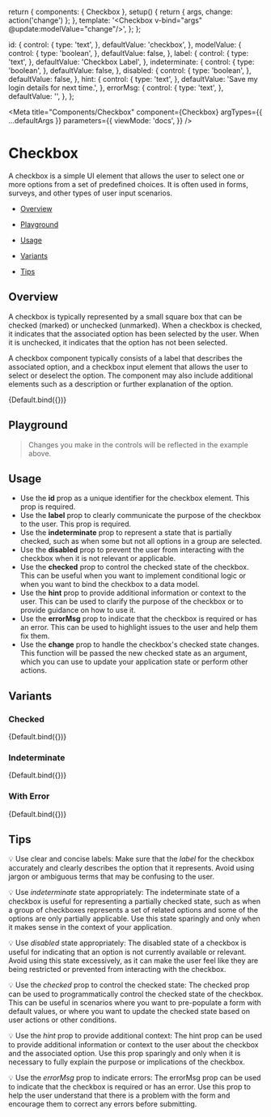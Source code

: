 
  return {
    components: { Checkbox },
    setup() {
      return { args, change: action('change') };
    },
    template: '<Checkbox v-bind="args" @update:modelValue="change"/>',
  };
};

  id: {
    control: {
      type: 'text',
    },
    defaultValue: 'checkbox',
  },
  modelValue: {
    control: {
      type: 'boolean',
    },
    defaultValue: false,
  },
  label: {
    control: {
      type: 'text',
    },
    defaultValue: 'Checkbox Label',
  },
  indeterminate: {
    control: {
      type: 'boolean',
    },
    defaultValue: false,
  },
  disabled: {
    control: {
      type: 'boolean',
    },
    defaultValue: false,
  },
  hint: {
    control: {
      type: 'text',
    },
    defaultValue: 'Save my login details for next time.',
  },
  errorMsg: {
    control: {
      type: 'text',
    },
    defaultValue: '',
  },
};

<Meta
  title="Components/Checkbox"
  component={Checkbox}
  argTypes={{ ...defaultArgs }}
  parameters={{
    viewMode: 'docs',
  }}
/>

# Checkbox

A checkbox is a simple UI element that allows the user to select one or more options from a set of predefined choices. It is often used in forms, surveys, and other types of user input scenarios.

- [Overview](#overview)

- [Playground](#playground)

- [Usage](#usage)

- [Variants](#variants)

- [Tips](#tips)

## Overview <a id="overview" />

A checkbox is typically represented by a small square box that can be checked (marked) or unchecked (unmarked). When a checkbox is checked, it indicates that the associated option has been selected by the user. When it is unchecked, it indicates that the option has not been selected.

A checkbox component typically consists of a label that describes the associated option, and a checkbox input element that allows the user to select or deselect the option. The component may also include additional elements such as a description or further explanation of the option.

<Canvas>
  <Story
    name="Overview"
    argTypes={{ ...Default.argTypes }}
    args={{
      id: 'checkbox-1',
      label: 'Checkbox label',
    }}
  >
    {Default.bind({})}
  </Story>
</Canvas>

## Playground <a id="playground" />

> Changes you make in the controls will be reflected in the example above.

<ArgsTable story="Overview" exclude={/^(update.*)$/} />

## Usage <a id="usage" />

- Use the **id** prop as a unique identifier for the checkbox element. This prop is required.
- Use the **label** prop to clearly communicate the purpose of the checkbox to the user. This prop is required.
- Use the **indeterminate** prop to represent a state that is partially checked, such as when some but not all options in a group are selected.
- Use the **disabled** prop to prevent the user from interacting with the checkbox when it is not relevant or applicable.
- Use the **checked** prop to control the checked state of the checkbox. This can be useful when you want to implement conditional logic or when you want to bind the checkbox to a data model.
- Use the **hint** prop to provide additional information or context to the user. This can be used to clarify the purpose of the checkbox or to provide guidance on how to use it.
- Use the **errorMsg** prop to indicate that the checkbox is required or has an error. This can be used to highlight issues to the user and help them fix them.
- Use the **change** prop to handle the checkbox's checked state changes. This function will be passed the new checked state as an argument, which you can use to update your application state or perform other actions.

## Variants <a id="variants" />

### Checked

<Canvas withSource="open">
  <Story
    name="Checked"
    argTypes={{ ...Default.argTypes }}
    args={{
      id: 'checkbox-1',
      label: 'Checkbox label',
      checked: true,
    }}
  >
    {Default.bind({})}
  </Story>
</Canvas>

### Indeterminate

<Canvas withSource="open">
  <Story
    name="Indeterminate"
    argTypes={{ ...Default.argTypes }}
    args={{
      id: 'checkbox-1',
      label: 'Checkbox label',
      indeterminate: true,
    }}
  >
    {Default.bind({})}
  </Story>
</Canvas>

### With Error

<Canvas withSource="open">
  <Story
    name="With Error"
    argTypes={{ ...Default.argTypes }}
    args={{
      id: 'checkbox-1',
      label: 'Checkbox label',
      errorMsg: 'This field is required',
    }}
  >
    {Default.bind({})}
  </Story>
</Canvas>

## Tips <a id="tips" />

💡 Use clear and concise labels: Make sure that the _label_ for the checkbox accurately and clearly describes the option that it represents. Avoid using jargon or ambiguous terms that may be confusing to the user.

💡 Use _indeterminate_ state appropriately: The indeterminate state of a checkbox is useful for representing a partially checked state, such as when a group of checkboxes represents a set of related options and some of the options are only partially applicable. Use this state sparingly and only when it makes sense in the context of your application.

💡 Use _disabled_ state appropriately: The disabled state of a checkbox is useful for indicating that an option is not currently available or relevant. Avoid using this state excessively, as it can make the user feel like they are being restricted or prevented from interacting with the checkbox.

💡 Use the _checked_ prop to control the checked state: The checked prop can be used to programmatically control the checked state of the checkbox. This can be useful in scenarios where you want to pre-populate a form with default values, or where you want to update the checked state based on user actions or other conditions.

💡 Use the _hint_ prop to provide additional context: The hint prop can be used to provide additional information or context to the user about the checkbox and the associated option. Use this prop sparingly and only when it is necessary to fully explain the purpose or implications of the checkbox.

💡 Use the _errorMsg_ prop to indicate errors: The errorMsg prop can be used to indicate that the checkbox is required or has an error. Use this prop to help the user understand that there is a problem with the form and encourage them to correct any errors before submitting.
